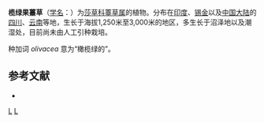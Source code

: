 {{Speciesbox
| taxon = Carex olivacea
| authority = Boott, 1846
}}

'''榄绿果薹草'''（[[学名|学名]]：{{lang|la|''Carex olivacea''}}）为[[莎草科|莎草科]][[薹草属|薹草属]]的植物。分布在[[印度|印度]]、[[锡金|锡金]]以及[[中国大陆|中国大陆]]的[[四川|四川]]、[[云南|云南]]等地，生长于海拔1,250米至3,000米的地区，多生长于沼泽地以及潮湿处，目前尚未由人工引种栽培。

种加词 ''olivacea'' 意为“橄榄绿的”。

== 参考文献 ==
<div class="references-small">
* {{cite web| url =http://www.bioinfo.cn/db05/KmzwSpecies.php?action=view&id=6732| title =榄绿果薹草| work =《中国高等植物数据库全库》| publisher =中国科学院微生物研究所| author =昆明植物研究所| accessdate =2009-02-24| deadurl =yes| archiveurl =https://web.archive.org/web/20160305104452/http://www.bioinfo.cn/db05/KmzwSpecies.php?action=view&id=6732| archivedate =2016-03-05}}
</div>
{{Taxonbar|from=Q11120188}}

[[Category:薹草属|L]]
[[Category:1846年描述的植物|L]]